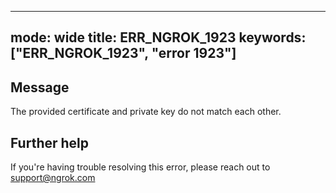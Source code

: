 
---
mode: wide
title: ERR_NGROK_1923
keywords: ["ERR_NGROK_1923", "error 1923"]
---

## Message
The provided certificate and private key do not match each other.




## Further help
If you're having trouble resolving this error, please reach out to [support@ngrok.com](mailto:support@ngrok.com?subject=Help%20with%20ERR_NGROK_1923)

